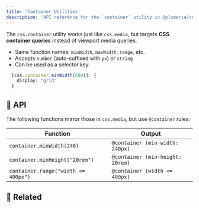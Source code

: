 ```yaml
---
title: 'Container Utilities'
description: 'API reference for the `container` utility in @plumeria/core'
---
```


The `css.container` utility works just like `css.media`, but targets **CSS container queries** instead of viewport media queries.

- Same function names: `minWidth`, `maxWidth`, `range`, etc.
- Accepts `number` (auto-suffixed with `px`) or `string`
- Can be used as a selector key:
```ts
  [css.container.minWidth(600)]: {
    display: "grid"
  }
```

## 📘 API

The following functions mirror those in `css.media`, but use `@container` rules:

| Function                            | Output                           |
| ----------------------------------- | -------------------------------- |
| `container.minWidth(240)`           | `@container (min-width: 240px)`  |
| `container.minHeight("20rem")`      | `@container (min-height: 20rem)` |
| `container.range("width <= 400px")` | `@container (width <= 400px)`    |

## 🔗 Related

<Cards>
  <Card title="See also: Media Queries" href="/docs/reference/media" />
</Cards>